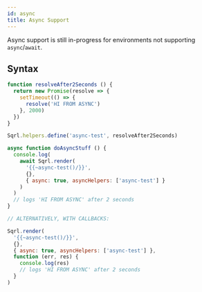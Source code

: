```yaml
---
id: async
title: Async Support
---
```



<Hint type="note">
    
Async support is still in-progress for environments not supporting `async`/`await`.

</Hint>

## Syntax

```js
function resolveAfter2Seconds () {
  return new Promise(resolve => {
    setTimeout(() => {
      resolve('HI FROM ASYNC')
    }, 2000)
  })
}

Sqrl.helpers.define('async-test', resolveAfter2Seconds)

async function doAsyncStuff () {
  console.log(
    await Sqrl.render(
      '{{~async-test()/}}',
      {},
      { async: true, asyncHelpers: ['async-test'] }
    )
  )
  // logs 'HI FROM ASYNC' after 2 seconds
}

// ALTERNATIVELY, WITH CALLBACKS:

Sqrl.render(
  '{{~async-test()/}}',
  {},
  { async: true, asyncHelpers: ['async-test'] },
  function (err, res) {
    console.log(res)
    // logs 'HI FROM ASYNC' after 2 seconds
  }
)
```
